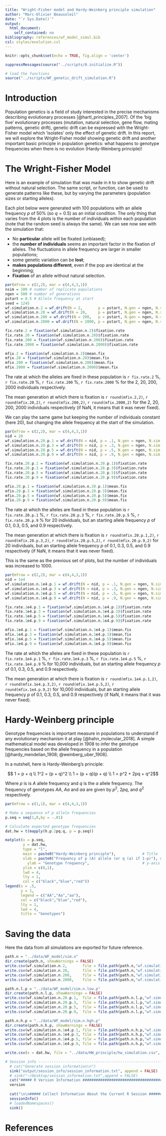 ```yaml
---
title: "Wright-Fisher model and Hardy-Weinberg principle simulation"
author: "Marc-Olivier Beausoleil"
date: "`r Sys.Date()`"
output:
  html_document:
    self_contained: no
bibliography: references/wf_model_simul.bib
csl: styles/evolution.csl
---
```


```r
knitr::opts_chunk$set(echo = TRUE, fig.align = 'center')
```

```r
suppressMessages(source("../scripts/0.initialize.R"))

# load the functions
source("../scripts/WF_genetic_drift_simulation.R")
```

# Introduction 

Population genetics is a field of study interested in the precise mechanisms describing evolutionary processes [@hartl_principles_2007]. Of the 'big five' evolutionary processes (mutation, natural selection, gene flow, mating patterns, genetic drift), genetic drift can be expressed with the Wright-Fisher model which 'isolates' only the effect of genetic drift. In this report, we will explore the Wright-Fisher model showing genetic drift and another important basic principle in population genetics: what happens to genotype frequencies when there is no evolution (Hardy-Weinberg principle)!  

# The Wright-Fisher Model

Here is an example of simulation that was made in `R` to show genetic drift without natural selection. The same script, or function, can be used to generate patterns like these, but by varying the parameters (population sizes or starting alleles). 

Each plot below were generated with 100 populations with an allele frequency $p$ of 50% (so $q = 0.5$) as an initial condition. The only thing that varies from the 4 plots is the number of individuals within each population (note that the random seed is always the same). We can see now see with the simulation that: 

  * No **particular** allele will be fixated (unbiased);
  * the **number of individuals** seems an important factor in the fixation of alleles. The fluctuations in allele frequency are larger in smaller populations;
  * some genetic variation can be **lost**;
  * **makes populations different**, even if the pop are identical at the beginning;
  * **Fixation** of an allele without natural selection.

```r
par(mfrow = c(2,2), mar = c(4,4,3,1))
nsim = 100 # number of replicate populations
ngen = 500 # number of generations 
pstart = 0.5 # Allele frequency at start 
seed = 1245
wf.simulation.n.2 = wf.drift(N = 2,       p = pstart, N.gen = ngen, N.sim = nsim, seed = seed)
wf.simulation.n.20 = wf.drift(N = 20,     p = pstart, N.gen = ngen, N.sim = nsim, seed = seed)
wf.simulation.n.200 = wf.drift(N = 200,   p = pstart, N.gen = ngen, N.sim = nsim, seed = seed)
wf.simulation.n.2000 = wf.drift(N = 2000, p = pstart, N.gen = ngen, N.sim = nsim, seed = seed)
```

```r
fix.rate.2 = fixation(wf.simulation.n.2)$fixation.rate
fix.rate.20 = fixation(wf.simulation.n.20)$fixation.rate
fix.rate.200 = fixation(wf.simulation.n.200)$fixation.rate
fix.rate.2000 = fixation(wf.simulation.n.2000)$fixation.rate

mfix.2 = fixation(wf.simulation.n.2)$mean.fix
mfix.20 = fixation(wf.simulation.n.20)$mean.fix
mfix.200 = fixation(wf.simulation.n.200)$mean.fix
mfix.2000 = fixation(wf.simulation.n.2000)$mean.fix
```

The rate at which the alleles are fixed in these population is `r fix.rate.2` %, `r fix.rate.20` %, `r fix.rate.200` %, `r fix.rate.2000` % for the 2, 20, 200, 2000 individuals respectively. 

The mean generation at which there is fixation is `r round(mfix.2,2)`, `r round(mfix.20,2)`, `r round(mfix.200,2)`, `r round(mfix.2000,2)` for the 2, 20, 200, 2000 individuals respectively (if NaN, it means that it was never fixed). 

We can play the same game but keeping the number of individuals constant (here 20), but changing the allele frequency at the start of the simulation. 

```r
par(mfrow = c(2,2), mar = c(4,4,3,1))
nid = 20
wf.simulation.n.20.p.1 = wf.drift(N = nid, p = .1, N.gen = ngen, N.sim = nsim, seed = seed)
wf.simulation.n.20.p.3 = wf.drift(N = nid, p = .3, N.gen = ngen, N.sim = nsim, seed = seed)
wf.simulation.n.20.p.5 = wf.drift(N = nid, p = .5, N.gen = ngen, N.sim = nsim, seed = seed)
wf.simulation.n.20.p.9 = wf.drift(N = nid, p = .9, N.gen = ngen, N.sim = nsim, seed = seed)
```

```r
fix.rate.20.p.1 = fixation(wf.simulation.n.20.p.1)$fixation.rate
fix.rate.20.p.3 = fixation(wf.simulation.n.20.p.3)$fixation.rate
fix.rate.20.p.5 = fixation(wf.simulation.n.20.p.5)$fixation.rate
fix.rate.20.p.9 = fixation(wf.simulation.n.20.p.9)$fixation.rate

mfix.20.p.1 = fixation(wf.simulation.n.20.p.1)$mean.fix
mfix.20.p.3 = fixation(wf.simulation.n.20.p.3)$mean.fix
mfix.20.p.5 = fixation(wf.simulation.n.20.p.5)$mean.fix
mfix.20.p.9 = fixation(wf.simulation.n.20.p.9)$mean.fix
```

The rate at which the alleles are fixed in these population is `r fix.rate.20.p.1` %, `r fix.rate.20.p.3` %, `r fix.rate.20.p.5` %, `r fix.rate.20.p.9` % for 20 individuals, but an starting allele frequency $p$ of 0.1, 0.3, 0.5, and 0.9 respectively. 

The mean generation at which there is fixation is `r round(mfix.20.p.1,2)`, `r round(mfix.20.p.3,2)`, `r round(mfix.20.p.5,2)`, `r round(mfix.20.p.9,2)` for 20 individuals, but an starting allele frequency $p$ of 0.1, 0.3, 0.5, and 0.9 respectively (if NaN, it means that it was never fixed). 


This is the same as the previous set of plots, but the number of individuals was increased to 1000. 

```r
par(mfrow = c(2,2), mar = c(4,4,3,1))
nid = 1e4
wf.simulation.n.1e4.p.1 = wf.drift(N = nid, p = .1, N.gen = ngen, N.sim = nsim, seed = seed)
wf.simulation.n.1e4.p.3 = wf.drift(N = nid, p = .3, N.gen = ngen, N.sim = nsim, seed = seed)
wf.simulation.n.1e4.p.5 = wf.drift(N = nid, p = .5, N.gen = ngen, N.sim = nsim, seed = seed)
wf.simulation.n.1e4.p.9 = wf.drift(N = nid, p = .9, N.gen = ngen, N.sim = nsim, seed = seed)
```

```r
fix.rate.1e4.p.1 = fixation(wf.simulation.n.1e4.p.1)$fixation.rate
fix.rate.1e4.p.3 = fixation(wf.simulation.n.1e4.p.3)$fixation.rate
fix.rate.1e4.p.5 = fixation(wf.simulation.n.1e4.p.5)$fixation.rate
fix.rate.1e4.p.9 = fixation(wf.simulation.n.1e4.p.9)$fixation.rate

mfix.1e4.p.1 = fixation(wf.simulation.n.1e4.p.1)$mean.fix
mfix.1e4.p.3 = fixation(wf.simulation.n.1e4.p.3)$mean.fix
mfix.1e4.p.5 = fixation(wf.simulation.n.1e4.p.5)$mean.fix
mfix.1e4.p.9 = fixation(wf.simulation.n.1e4.p.9)$mean.fix
```

The rate at which the alleles are fixed in these population is `r fix.rate.1e4.p.1` %, `r fix.rate.1e4.p.3` %, `r fix.rate.1e4.p.5` %, `r fix.rate.1e4.p.9` % for 10,000 individuals, but an starting allele frequency $p$ of 0.1, 0.3, 0.5, and 0.9 respectively. 

The mean generation at which there is fixation is `r round(mfix.1e4.p.1,2)`, `r round(mfix.1e4.p.3,2)`, `r round(mfix.1e4.p.5,2)`, `r round(mfix.1e4.p.9,2)` for 10,000 individuals, but an starting allele frequency $p$ of 0.1, 0.3, 0.5, and 0.9 respectively (if NaN, it means that it was never fixed). 


# Hardy-Weinberg principle

Genotype frequencies is important measure in populations to understand if any evolutionary mechanism it at play [@hahn_molecular_2018]. A simple mathematical model was developed in 1908 to infer the genotype frequencies based on the allele frequency in a population [@hardy_mendelian_1908; @weinberg_uber_1908].

In a nutshell, here is Hardy-Weinberg's principle: 

$$ 1 = p + q \\ 
1^2 = (p + q)^2 \\ 
1 = (p + q)(p + q) \\
1 = p^2 + 2pq + q^2$$

Where $p$ is is $A$ allele frequency and $q$ is the $a$ allele frequency. The frequency of genotypes $AA$, $Aa$ and $aa$ are given by $p^2$, $2pq$, and $q^2$ respectively. 

```r
par(mfrow = c(1,1), mar = c(4,4,3,1))

# Make a sequence of p allele frequencies 
p.seq = seq(1,0,by = -.01)

# Calculate expected genotype frequencies
dat.hw = t(mapply(h.p.2pq.q, p = p.seq)) 

matplot(x = p.seq, 
        y = dat.hw, 
        type = "l",
        main = paste0("Hardy-Weinberg principle"),            # Title 
        xlab = paste0("Frequency of p (A) allele (or q (a) if 1-p)"), # x-axis lab title
          ylab = "Genotype frequency",                        # y-axis lab title
        ylim = c(0,1),
        lwd = 4,
        lty = 1,
        col = c("black","blue","red"))             
legend(x = .5,
       y = 1, 
       legend = c("AA","Aa","aa"), 
       col = c("black","blue","red"), 
       lty = 1, 
       lwd = 4, 
       title = "Genotypes")
```


# Saving the data

Here the data from all simulations are exported for future reference. 

```r
path.n = "../data/WF_model/sim.n"
dir.create(path.n, showWarnings = FALSE)
write.csv(wf.simulation.n.2,       file = file.path(path.n,"wf.simulation.n.2.csv"),       row.names = FALSE)
write.csv(wf.simulation.n.20,      file = file.path(path.n,"wf.simulation.n.20.csv"),      row.names = FALSE)
write.csv(wf.simulation.n.200,     file = file.path(path.n,"wf.simulation.n.200.csv"),     row.names = FALSE)
write.csv(wf.simulation.n.2000,    file = file.path(path.n,"wf.simulation.n.2000.csv"),    row.names = FALSE)

path.n.l.p = "../data/WF_model/sim.n.low.p"
dir.create(path.n.l.p, showWarnings = FALSE)
write.csv(wf.simulation.n.20.p.1,  file = file.path(path.n.l.p,"wf.simulation.n.20.p.1.csv"),  row.names = FALSE)
write.csv(wf.simulation.n.20.p.3,  file = file.path(path.n.l.p,"wf.simulation.n.20.p.3.csv"),  row.names = FALSE)
write.csv(wf.simulation.n.20.p.5,  file = file.path(path.n.l.p,"wf.simulation.n.20.p.5.csv"),  row.names = FALSE)
write.csv(wf.simulation.n.20.p.9,  file = file.path(path.n.l.p,"wf.simulation.n.20.p.9.csv"),  row.names = FALSE)

path.n.h.p = "../data/WF_model/sim.n.hgh.p"
dir.create(path.n.h.p, showWarnings = FALSE)
write.csv(wf.simulation.n.1e4.p.1, file = file.path(path.n.h.p,"wf.simulation.n.1e4.p.1.csv"), row.names = FALSE)
write.csv(wf.simulation.n.1e4.p.3, file = file.path(path.n.h.p,"wf.simulation.n.1e4.p.3.csv"), row.names = FALSE)
write.csv(wf.simulation.n.1e4.p.5, file = file.path(path.n.h.p,"wf.simulation.n.1e4.p.5.csv"), row.names = FALSE)
write.csv(wf.simulation.n.1e4.p.9, file = file.path(path.n.h.p,"wf.simulation.n.1e4.p.9.csv"), row.names = FALSE)

write.csv(x = dat.hw, file = "../data/HW_principle/hw_simulation.csv", row.names = FALSE)
```

```r
# Session info ------------------------------------------------------------
  # cat("Generate session information\n")
  sink("output/session_info/session_information.txt", append = FALSE)
  # sink("~/Desktop/session_information.txt",append = FALSE)
  cat("##### R Version Information ############################################################\n")
  version
  
  cat("\n\n##### Collect Information About the Current R Session ############################################################\n\n")
  sessionInfo() 
  # loadedNamespaces()
  sink()
```

# References
